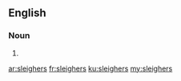 ==English==

===Noun===
{{head|en|noun plural form}}

# {{plural of|sleigher|lang=en}}

[[ar:sleighers]]
[[fr:sleighers]]
[[ku:sleighers]]
[[my:sleighers]]